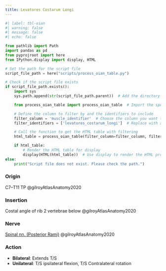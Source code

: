 ```yaml
---
title: Levatores Costarum Longi
---
```



:::{layout-ncol="3"}



:::


```python
#| label: tbl-oian
#| warning: false
#| message: false
#| echo: false

from pathlib import Path
import pandas as pd
from pyprojroot import here
from IPython.display import display, HTML

# Set the path for the script file
script_file_path = here("scripts/process_oian_table.py")

# Check if the script file exists
if script_file_path.exists():
    import sys
    sys.path.append(str(script_file_path.parent))  # Add the directory of the script to the system path

    from process_oian_table import process_oian_table  # Import the specific function

    # Define the column to filter by and the identifiers to include
    filter_column = 'muscle_identifier'  # Choose the column you want to filter by
    filter_identifiers = ['levatores_costarum_longi']  # Replace with actual identifiers you want to include

    # Call the function to get the HTML table with filtering
    html_table = process_oian_table(filter_column=filter_column, filter_identifiers=filter_identifiers)

    if html_table:
        # Render the HTML table for display
        display(HTML(html_table))  # Use display to render the HTML properly
else:
    print("Script file does not exist. Please check the path.")

```

:::{layout-ncol="2"}

### Origin {#origin}

C7–T11 TP @gilroyAtlasAnatomy2020 


### Insertion {#insertion}

Costal angle of rib 2 vertebrae below @gilroyAtlasAnatomy2020


### Nerve

[Spinal nn. (Posterior Rami)]({{< var ref-spinal-nerves.path >}}) @gilroyAtlasAnatomy2020


### Action {#action}

- **Bilateral**: Extends T/S
- **Unilateral**: T/S ipsilateral flexion, T/S Contralateral rotation

:::
